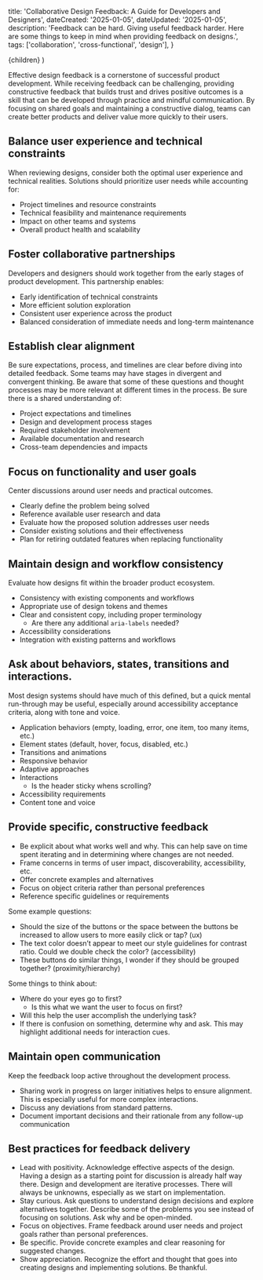 
  title: 'Collaborative Design Feedback: A Guide for Developers and Designers',
  dateCreated: '2025-01-05',
  dateUpdated: '2025-01-05',
  description:
    'Feedback can be hard. Giving useful feedback harder. Here are some things to keep in mind when providing feedback on designs.',
  tags: ['collaboration', 'cross-functional', 'design'],
}

  <MdxWrapper meta={meta} type="articles">
    {children}
  </MdxWrapper>
)

Effective design feedback is a cornerstone of successful product development. While receiving feedback can be challenging, providing constructive feedback that builds trust and drives positive outcomes is a skill that can be developed through practice and mindful communication. By focusing on shared goals and maintaining a constructive dialog, teams can create better products and deliver value more quickly to their users.

## Balance user experience and technical constraints

When reviewing designs, consider both the optimal user experience and technical realities. Solutions should prioritize user needs while accounting for:

- Project timelines and resource constraints
- Technical feasibility and maintenance requirements
- Impact on other teams and systems
- Overall product health and scalability

## Foster collaborative partnerships

Developers and designers should work together from the early stages of product development. This partnership enables:

- Early identification of technical constraints
- More efficient solution exploration
- Consistent user experience across the product
- Balanced consideration of immediate needs and long-term maintenance

## Establish clear alignment

Be sure expectations, process, and timelines are clear before diving into detailed feedback. Some teams may have stages in divergent and convergent thinking. Be aware that some of these questions and thought processes may be more relevant at different times in the process. Be sure there is a shared understanding of:

- Project expectations and timelines
- Design and development process stages
- Required stakeholder involvement
- Available documentation and research
- Cross-team dependencies and impacts

## Focus on functionality and user goals

Center discussions around user needs and practical outcomes.

- Clearly define the problem being solved
- Reference available user research and data
- Evaluate how the proposed solution addresses user needs
- Consider existing solutions and their effectiveness
- Plan for retiring outdated features when replacing functionality

## Maintain design and workflow consistency

Evaluate how designs fit within the broader product ecosystem.

- Consistency with existing components and workflows
- Appropriate use of design tokens and themes
- Clear and consistent copy, including proper terminology
  - Are there any additional `aria-labels` needed?
- Accessibility considerations
- Integration with existing patterns and workflows

## Ask about behaviors, states, transitions and interactions.

Most design systems should have much of this defined, but a quick mental run-through may be useful, especially around accessibility acceptance criteria, along with tone and voice.

- Application behaviors (empty, loading, error, one item, too many items, etc.)
- Element states (default, hover, focus, disabled, etc.)
- Transitions and animations
- Responsive behavior
- Adaptive approaches
- Interactions
  - Is the header sticky whens scrolling?
- Accessibility requirements
- Content tone and voice

## Provide specific, constructive feedback

- Be explicit about what works well and why. This can help save on time spent iterating and in determining where changes are not needed.
- Frame concerns in terms of user impact, discoverability, accessibility, etc.
- Offer concrete examples and alternatives
- Focus on object criteria rather than personal preferences
- Reference specific guidelines or requirements

Some example questions:

- Should the size of the buttons or the space between the buttons be increased to allow users to more easily click or tap? (ux)
- The text color doesn’t appear to meet our style guidelines for contrast ratio. Could we double check the color? (accessibility)
- These buttons do similar things, I wonder if they should be grouped together? (proximity/hierarchy)

Some things to think about:

- Where do your eyes go to first?
  - Is this what we want the user to focus on first?
- Will this help the user accomplish the underlying task?
- If there is confusion on something, determine why and ask. This may highlight additional needs for interaction cues.

## Maintain open communication

Keep the feedback loop active throughout the development process.

- Sharing work in progress on larger initiatives helps to ensure alignment. This is especially useful for more complex interactions.
- Discuss any deviations from standard patterns.
- Document important decisions and their rationale from any follow-up communication

## Best practices for feedback delivery

- Lead with positivity. Acknowledge effective aspects of the design. Having a design as a starting point for discussion is already half way there. Design and development are iterative processes. There will always be unknowns, especially as we start on implementation.
- Stay curious. Ask questions to understand design decisions and explore alternatives together. Describe some of the problems you see instead of focusing on solutions. Ask why and be open-minded.
- Focus on objectives. Frame feedback around user needs and project goals rather than personal preferences.
- Be specific. Provide concrete examples and clear reasoning for suggested changes.
- Show appreciation. Recognize the effort and thought that goes into creating designs and implementing solutions. Be thankful.
